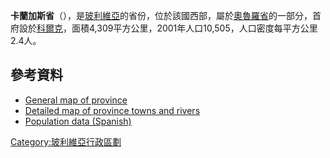 '''卡蘭加斯省'''（{{lang-es|Provincia de Carangas}}），是[[玻利維亞|玻利維亞]]的省份，位於該國西部，屬於[[奧魯羅省|奧魯羅省]]的一部分，首府設於[[科爾克|科爾克]]，面積4,309平方公里，2001年人口10,505，人口密度每平方公里2.4人。

==參考資料==
*[https://web.archive.org/web/20090105194242/http://www.aguabolivia.org/situacionaguaX/Riego/mapas/oruro/t_carangas.htm General map of province]
*[https://web.archive.org/web/20120420021446/http://aguabolivia.org/situacionaguaX/Riego/mapas/oruro/carangas.htm Detailed map of province towns and rivers]
*[https://web.archive.org/web/20091027220541/http://www.ine.gov.bo/ Population data (Spanish)]

{{coord|18|27|S|67|27|W|type:adm2nd_region:BO|display=title}} 

{{Bolivia-geo-stub}}
{{玻利維亞省份}}

[[Category:玻利維亞行政區劃|Category:玻利維亞行政區劃]]